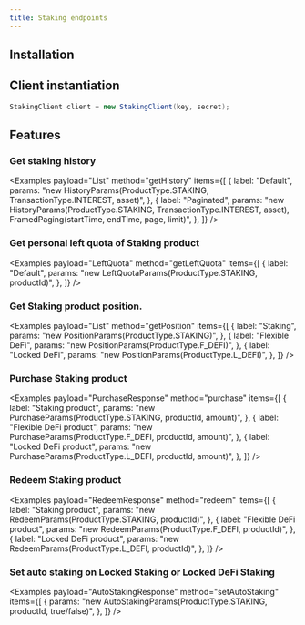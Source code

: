```yaml
---
title: Staking endpoints
---
```



<RepoBadges artifact="staking" />

## Installation

<ArtifactInstall repo="staking" />

## Client instantiation

```java
StakingClient client = new StakingClient(key, secret);
```

## Features

### Get staking history

<Examples
    payload="List<StakingRecord>"
    method="getHistory"
    items={[
        {
            label: "Default",
            params: "new HistoryParams(ProductType.STAKING, TransactionType.INTEREST, asset)",
        },
        {
            label: "Paginated",
            params: "new HistoryParams(ProductType.STAKING, TransactionType.INTEREST, asset), FramedPaging(startTime, endTime, page, limit)",
        },
    ]}
/>

### Get personal left quota of Staking product

<Examples
    payload="LeftQuota"
    method="getLeftQuota"
    items={[
        {
            label: "Default",
            params: "new LeftQuotaParams(ProductType.STAKING, productId)",
        },
    ]}
/>

### Get Staking product position.

<Examples
    payload="List<ProductPosition>"
    method="getPosition"
    items={[
        {
            label: "Staking",
            params: "new PositionParams(ProductType.STAKING)",
        },
        {
            label: "Flexible DeFi",
            params: "new PositionParams(ProductType.F_DEFI)",
        },
        {
            label: "Locked DeFi",
            params: "new PositionParams(ProductType.L_DEFI)",
        },
    ]}
/>

### Purchase Staking product

<Examples
    payload="PurchaseResponse"
    method="purchase"
    items={[
        {
            label: "Staking product",
            params: "new PurchaseParams(ProductType.STAKING, productId, amount)",
        },
        {
            label: "Flexible DeFi product",
            params: "new PurchaseParams(ProductType.F_DEFI, productId, amount)",
        },
        {
            label: "Locked DeFi product",
            params: "new PurchaseParams(ProductType.L_DEFI, productId, amount)",
        },
    ]}
/>

### Redeem Staking product

<Examples
    payload="RedeemResponse"
    method="redeem"
    items={[
        {
            label: "Staking product",
            params: "new RedeemParams(ProductType.STAKING, productId)",
        },
        {
            label: "Flexible DeFi product",
            params: "new RedeemParams(ProductType.F_DEFI, productId)",
        },
        {
            label: "Locked DeFi product",
            params: "new RedeemParams(ProductType.L_DEFI, productId)",
        },
    ]}
/>

### Set auto staking on Locked Staking or Locked DeFi Staking

<Examples
    payload="AutoStakingResponse"
    method="setAutoStaking"
    items={[
        {
            params: "new AutoStakingParams(ProductType.STAKING, productId, true/false)",
        },
    ]}
/>
